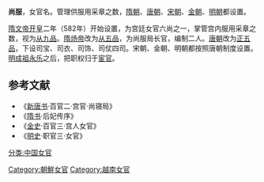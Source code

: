 '''尚服'''，女官名。管理供服用采章之数，[[隋朝|隋朝]]、[[唐朝|唐朝]]、[[宋朝|宋朝]]、[[金朝|金朝]]、[[明朝|明朝]]都设置。

[[隋文帝|隋文帝]][[开皇|开皇]]二年（582年）开始设置，为宫廷女官六尚之一，掌管宫内服用采章之数，视为[[从九品|从九品]]。[[隋炀帝|隋炀帝]]改为[[从五品|从五品]]，为尚服局长官，编制二人。[[唐朝|唐朝]]改为[[正五品|正五品]]，下设司宝、司衣、司饰、司仗四司。宋朝、金朝、明朝都按照唐朝制度设置。[[明成祖|明成祖]][[永乐|永乐]]之后，把职权归于[[宦官|宦官]]。

==参考文献==
* 《[[新唐书|新唐书]]·百官二·宫官·尚寝局》
* 《[[隋书|隋书]]·后妃传序》
* 《[[金史|金史]]·百官三·宫人女官》
* 《[[明史|明史]]·职官三·女官》
{{明朝中央官制}}
{{DEFAULTSORT:S}}
[[分类:中国女官|分类:中国女官]]
[[Category:朝鮮女官|Category:朝鮮女官]]
[[Category:越南女官|Category:越南女官]]